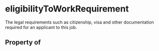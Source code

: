   

# eligibilityToWorkRequirement

The legal requirements such as citizenship, visa and other documentation required for an applicant to this job.

## Property of



